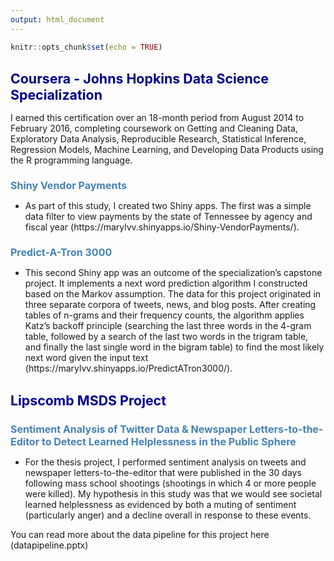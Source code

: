 ```yaml
---
output: html_document
---
```


```r
knitr::opts_chunk$set(echo = TRUE)
```

<h1 style = "color: darkblue; font-size: 16pt"> Coursera - Johns Hopkins Data Science Specialization </h1>

I earned this certification over an 18-month period from August 2014 to February 2016, completing coursework on Getting and Cleaning Data, Exploratory Data Analysis, Reproducible Research, Statistical Inference, Regression Models, Machine Learning, and Developing Data Products using the R programming language.

<h2 style = "color: steelblue; font-size: 12pt"> Shiny Vendor Payments </h2>
- As part of this study, I created two Shiny apps.  The first was a simple data filter to view payments by the state of Tennessee by agency and fiscal year (https://marylvv.shinyapps.io/Shiny-VendorPayments/).  

<h2 style = "color: steelblue; font-size: 12pt"> Predict-A-Tron 3000 </h2>
- This second Shiny app was an outcome of the specialization's capstone project.  It implements a next word prediction algorithm I constructed based on the Markov assumption.  The data for this project originated in three separate corpora of tweets, news, and blog posts. After creating tables of n-grams and their frequency counts, the algorithm applies Katz's backoff principle (searching the last three words in the 4-gram table, followed by a search of the last two words in the trigram table, and finally the last single word in the bigram table) to find the most likely next word given the input text (https://marylvv.shinyapps.io/PredictATron3000/).



<h1 style = "color: darkblue; font-size: 16pt"> Lipscomb MSDS Project </h1>
<h2 style = "color: steelblue; font-size: 12pt"> Sentiment Analysis of Twitter Data & Newspaper Letters-to-the-Editor to Detect Learned Helplessness in the Public Sphere </h2>
- For the thesis project, I performed sentiment analysis on tweets and newspaper letters-to-the-editor that were published in the 30 days following mass school shootings (shootings in which 4 or more people were killed).  My hypothesis in this study was that we would see societal learned helplessness as evidenced by both a muting of sentiment (particularly anger) and a decline overall in response to these events.

You can read more about the data pipeline for this project here (datapipeline.pptx)

